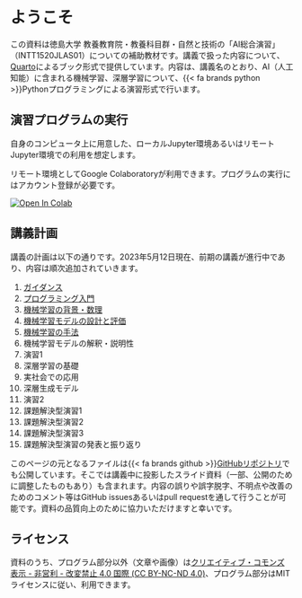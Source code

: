 # ようこそ {.unnumbered}

この資料は徳島大学 教養教育院・教養科目群・自然と技術の「AI総合演習」（INTT1520JLAS01）についての補助教材です。講義で扱った内容について、[Quarto](https://quarto.org)によるブック形式で提供しています。内容は、講義名のとおり、AI（人工知能）に含まれる機械学習、深層学習について、{{< fa brands python >}}Pythonプログラミングによる演習形式で行います。

## 演習プログラムの実行

自身のコンピュータ上に用意した、ローカルJupyter環境あるいはリモートJupyter環境での利用を想定します。

リモート環境としてGoogle Colaboratoryが利用できます。プログラムの実行にはアカウント登録が必要です。

[![Open In Colab](https://colab.research.google.com/assets/colab-badge.svg)](https://colab.research.google.com/github/uribo/exeai/blob/main/)

## 講義計画

講義の計画は以下の通りです。2023年5月12日現在、前期の講義が進行中であり、内容は順次追加されていきます。

1. [ガイダンス](week01/guidance.qmd)
2. [プログラミング入門](week02/index.qmd)
3. [機械学習の背景・数理](week03/index.qmd)
4. [機械学習モデルの設計と評価](week04/index.qmd)
5. [機械学習の手法](week05/index.qmd)
6. 機械学習モデルの解釈・説明性
7. 演習1
8. 深層学習の基礎
9. 実社会での応用
10. 深層生成モデル
11. 演習2
12. 課題解決型演習1
13. 課題解決型演習2
14. 課題解決型演習3
15. 課題解決型演習の発表と振り返り

このページの元となるファイルは{{< fa brands github >}}[GitHubリポジトリ](https://github.com/uribo/exeai)でも公開しています。そこでは講義中に投影したスライド資料（一部、公開のために調整したものもあり）も含まれます。内容の誤りや誤字脱字、不明点や改善のためのコメント等はGitHub issuesあるいはpull requestを通して行うことが可能です。資料の品質向上のために協力いただけますと幸いです。

## ライセンス

資料のうち、プログラム部分以外（文章や画像）は[クリエイティブ・コモンズ 表示 - 非営利 - 改変禁止 4.0 国際 (CC BY-NC-ND 4.0)](https://creativecommons.org/licenses/by-nc-nd/4.0/deed.ja)、プログラム部分はMITライセンスに従い、利用できます。
